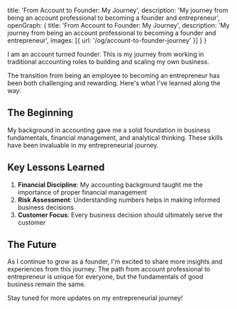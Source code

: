   title: 'From Account to Founder: My Journey',
  description: 'My journey from being an account professional to becoming a founder and entrepreneur',
  openGraph: {
    title: 'From Account to Founder: My Journey',
    description: 'My journey from being an account professional to becoming a founder and entrepreneur',
    images: [{ url: '/og/account-to-founder-journey' }]
  }
}

I am an account turned founder. This is my journey from working in traditional accounting roles to building and scaling my own business.

The transition from being an employee to becoming an entrepreneur has been both challenging and rewarding. Here's what I've learned along the way:

## The Beginning

My background in accounting gave me a solid foundation in business fundamentals, financial management, and analytical thinking. These skills have been invaluable in my entrepreneurial journey.

## Key Lessons Learned

1. **Financial Discipline**: My accounting background taught me the importance of proper financial management
2. **Risk Assessment**: Understanding numbers helps in making informed business decisions
3. **Customer Focus**: Every business decision should ultimately serve the customer

## The Future

As I continue to grow as a founder, I'm excited to share more insights and experiences from this journey. The path from account professional to entrepreneur is unique for everyone, but the fundamentals of good business remain the same.

Stay tuned for more updates on my entrepreneurial journey!
